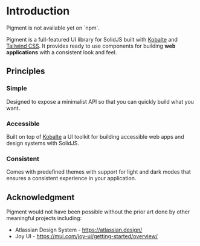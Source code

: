 
# Introduction

<Alert status="warning">
  <span>Pigment is not available yet on `npm`.</span>
</Alert>

Pigment is a full-featured UI library for SolidJS built with [Kobalte](https://kobalte.dev) and [Tailwind CSS](https://tailwindcss.com/). It provides ready to use components for building **web applications** with a consistent look and feel.

## Principles

### Simple

Designed to expose a minimalist API so that you can quickly build what you want.

### Accessible

Built on top of [Kobalte](https://kobalte.dev) a UI toolkit for building accessible web apps and design systems with SolidJS.

### Consistent

Comes with predefined themes with support for light and dark modes that ensures a consistent experience in your application.

## Acknowledgment

Pigment would not have been possible without the prior art done by other meaningful projects including:

- Atlassian Design System - https://atlassian.design/
- Joy UI - https://mui.com/joy-ui/getting-started/overview/
